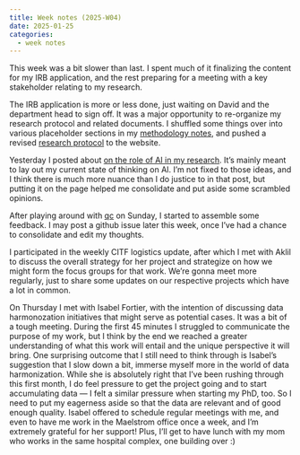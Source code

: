 ```yaml
---
title: Week notes (2025-W04)
date: 2025-01-25
categories:
  - week notes
---
```


This week was a bit slower than last.
I spent much of it finalizing the content for my IRB application, and the rest preparing for a meeting with a key stakeholder relating to my research.

The IRB application is more or less done, just waiting on David and the department head to sign off.
It was a major opportunity to re-organize my research protocol and related documents.
I shuffled some things over into various placeholder sections in my [methodology notes](../notes/methodology-notes.qmd), and pushed a revised [research protocol](../research-protocol.qmd) to the website.

Yesterday I posted about [on the role of AI in my research](https://zackbatist.info/CITF-Postdoc/posts/2025-01-24-ai-in-my-work.html).
It's mainly meant to lay out my current state of thinking on AI.
I'm not fixed to those ideas, and I think there is much more nuance than I do justice to in that post, but putting it on the page helped me consolidate and put aside some scrambled opinions.

After playing around with [qc](https://qualitative-coding.readthedocs.io/) on Sunday, I started to assemble some feedback.
I may post a github issue later this week, once I've had a chance to consolidate and edit my thoughts.

I participated in the weekly CITF logistics update, after which I met with Aklil to discuss the overall strategy for her project and strategize on how we might form the focus groups for that work.
We're gonna meet more regularly, just to share some updates on our respective projects which have a lot in common.

On Thursday I met with Isabel Fortier, with the intention of discussing data harmonozation initiatives that might serve as potential cases.
It was a bit of a tough meeting.
During the first 45 minutes I struggled to communicate the purpose of my work, but I think by the end we reached a greater understanding of what this work will entail and the unique perspective it will bring.
One surprising outcome that I still need to think through is Isabel's suggestion that I slow down a bit, immerse myself more in the world of data harmonization.
While she is absolutely right that I've been rushing through this first month, I do feel pressure to get the project going and to start accumulating data --- I felt a similar pressure when starting my PhD, too.
So I need to put my eagerness aside so that the data are relevant and of good enough quality.
Isabel offered to schedule regular meetings with me, and even to have me work in the Maelstrom office once a week, and I'm extremely grateful for her support!
Plus, I'll get to have lunch with my mom who works in the same hospital complex, one building over :)
